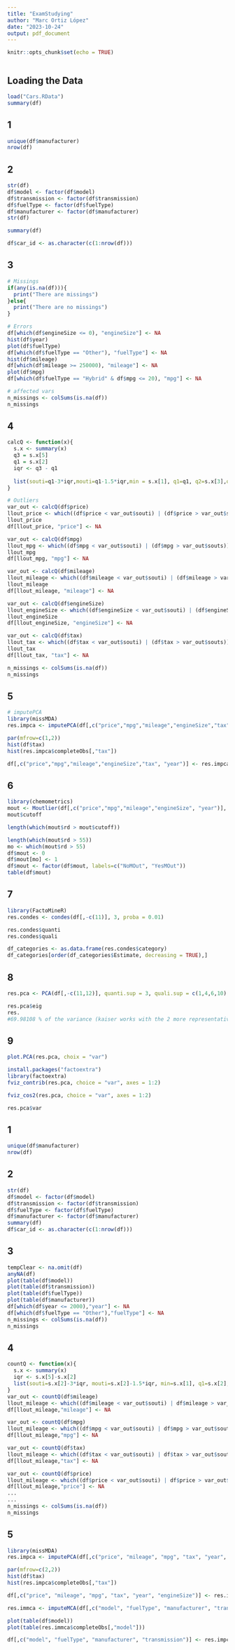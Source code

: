 ```yaml
---
title: "ExamStudying"
author: "Marc Ortiz López"
date: "2023-10-24"
output: pdf_document
---
```


```r
knitr::opts_chunk$set(echo = TRUE)
```

```r

```

## Loading the Data
```r
load("Cars.RData")
summary(df)
```

## 1
```r
unique(df$manufacturer)
nrow(df)
```
## 2
```r
str(df)
df$model <- factor(df$model)
df$transmission <- factor(df$transmission)
df$fuelType <- factor(df$fuelType)
df$manufacturer <- factor(df$manufacturer)
str(df)

summary(df)

df$car_id <- as.character(c(1:nrow(df)))
```

## 3
```r
# Missings
if(any(is.na(df))){
  print("There are missings")
}else{
  print("There are no missings")
}

# Errors
df[which(df$engineSize <= 0), "engineSize"] <- NA
hist(df$year)
plot(df$fuelType)
df[which(df$fuelType == "Other"), "fuelType"] <- NA
hist(df$mileage)
df[which(df$mileage >= 250000), "mileage"] <- NA
plot(df$mpg)
df[which(df$fuelType == "Hybrid" & df$mpg <= 20), "mpg"] <- NA

# affected vars
n_missings <- colSums(is.na(df))
n_missings
```

## 4
```r
calcQ <- function(x){
  s.x <- summary(x)
  q3 = s.x[5]
  q1 = s.x[2]
  iqr <- q3 - q1
  
  list(souti=q1-3*iqr,mouti=q1-1.5*iqr,min = s.x[1], q1=q1, q2=s.x[3],q3=q3,max=s.x[6], mouts=q3+1.5*iqr, souts=q3+3*iqr)
}

# Outliers
var_out <- calcQ(df$price)
llout_price <- which((df$price < var_out$souti) | (df$price > var_out$souts))
llout_price
df[llout_price, "price"] <- NA

var_out <- calcQ(df$mpg)
llout_mpg <- which((df$mpg < var_out$souti) | (df$mpg > var_out$souts))
llout_mpg
df[llout_mpg, "mpg"] <- NA

var_out <- calcQ(df$mileage)
llout_mileage <- which((df$mileage < var_out$souti) | (df$mileage > var_out$souts))
llout_mileage
df[llout_mileage, "mileage"] <- NA

var_out <- calcQ(df$engineSize)
llout_engineSize <- which((df$engineSize < var_out$souti) | (df$engineSize > var_out$souts))
llout_engineSize
df[llout_engineSize, "engineSize"] <- NA

var_out <- calcQ(df$tax)
llout_tax <- which((df$tax < var_out$souti) | (df$tax > var_out$souts))
llout_tax
df[llout_tax, "tax"] <- NA

n_missings <- colSums(is.na(df))
n_missings
```

## 5
```r
# imputePCA
library(missMDA)
res.impca <- imputePCA(df[,c("price","mpg","mileage","engineSize","tax", "year")],ncp = 5)

par(mfrow=c(1,2))
hist(df$tax)
hist(res.impca$completeObs[,"tax"])

df[,c("price","mpg","mileage","engineSize","tax", "year")] <- res.impca$completeObs[,c("price","mpg","mileage","engineSize","tax", "year")]
```

## 6
```r
library(chemometrics)
mout <- Moutlier(df[,c("price","mpg","mileage","engineSize", "year")], quantile = 0.999, plot = TRUE)
mout$cutoff

length(which(mout$rd > mout$cutoff))

length(which(mout$rd > 55))
mo <- which(mout$rd > 55)
df$mout <- 0
df$mout[mo] <- 1
df$mout <- factor(df$mout, labels=c("NoMOut", "YesMOut"))
table(df$mout)
```

## 7
```r
library(FactoMineR)
res.condes <- condes(df[,-c(11)], 3, proba = 0.01)

res.condes$quanti
res.condes$quali

df_categories <- as.data.frame(res.condes$category)
df_categories[order(df_categories$Estimate, decreasing = TRUE),]
```

## 8
```r
res.pca <- PCA(df[,-c(11,12)], quanti.sup = 3, quali.sup = c(1,4,6,10), ind.sup = which(df$mout=="YesMOut"))

res.pca$eig
res.
#69.98108 % of the variance (kaiser works with the 2 more representative components)
```

## 9
```r
plot.PCA(res.pca, choix = "var")

install.packages("factoextra")
library(factoextra)
fviz_contrib(res.pca, choice = "var", axes = 1:2)

fviz_cos2(res.pca, choice = "var", axes = 1:2)

res.pca$var
```



















## 1
```r
unique(df$manufacturer)
nrow(df)
```

## 2
```r
str(df)
df$model <- factor(df$model)
df$transmission <- factor(df$transmission)
df$fuelType <- factor(df$fuelType)
df$manufacturer <- factor(df$manufacturer)
summary(df)
df$car_id <- as.character(c(1:nrow(df)))
```

## 3
```r
tempClear <- na.omit(df)
anyNA(df)
plot(table(df$model))
plot(table(df$transmission))
plot(table(df$fuelType))
plot(table(df$manufacturer))
df[which(df$year <= 2000),"year"] <- NA
df[which(df$fuelType == "Other"),"fuelType"] <- NA
n_missings <- colSums(is.na(df))
n_missings
```

## 4
```r
countQ <- function(x){
  s.x <- summary(x)
  iqr <- s.x[5]-s.x[2]
  list(souti=s.x[2]-3*iqr, mouti=s.x[2]-1.5*iqr, min=s.x[1], q1=s.x[2], q2=s.x[3], q3=s.x[5],max=s.x[6], mouts=s.x[5]+1.5*iqr, souts=s.x[5]+3*iqr)
}
var_out <- countQ(df$mileage)
llout_mileage <- which((df$mileage < var_out$souti) | df$mileage > var_out$souts)
df[llout_mileage,"mileage"] <- NA

var_out <- countQ(df$mpg)
llout_mileage <- which((df$mpg < var_out$souti) | df$mpg > var_out$souts)
df[llout_mileage,"mpg"] <- NA

var_out <- countQ(df$tax)
llout_mileage <- which((df$tax < var_out$souti) | df$tax > var_out$souts)
df[llout_mileage,"tax"] <- NA

var_out <- countQ(df$price)
llout_mileage <- which((df$price < var_out$souti) | df$price > var_out$souts)
df[llout_mileage,"price"] <- NA
...
...
n_missings <- colSums(is.na(df))
n_missings
```

## 5
```r
library(missMDA)
res.impca <- imputePCA(df[,c("price", "mileage", "mpg", "tax", "year", "engineSize")], ncp=5)

par(mfrow=c(2,2))
hist(df$tax)
hist(res.impca$completeObs[,"tax"])

df[,c("price", "mileage", "mpg", "tax", "year", "engineSize")] <- res.impca$completeObs[,c("price", "mileage", "mpg", "tax", "year", "engineSize")]

res.immca <- imputeMCA(df[,c("model", "fuelType", "manufacturer", "transmission")],ncp=10)

plot(table(df$model))
plot(table(res.immca$completeObs[,"model"]))

df[,c("model", "fuelType", "manufacturer", "transmission")] <- res.impca$completeObs[,c("model", "fuelType", "manufacturer", "transmission")]
```